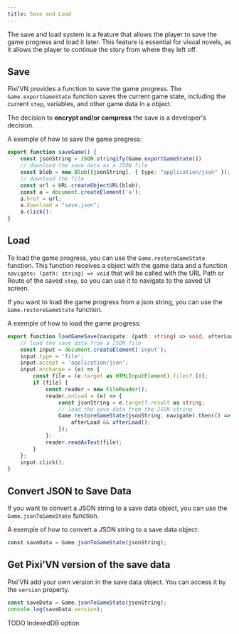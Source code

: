 ```yaml
---
title: Save and Load
---
```


The save and load system is a feature that allows the player to save the game progress and load it later. This feature is essential for visual novels, as it allows the player to continue the story from where they left off.

## Save

Pixi’VN provides a function to save the game progress. The `Game.exportGameState` function saves the current game state, including the current `step`, variables, and other game data in a object.

The decision to **encrypt and/or compress** the save is a developer's decision.

A exemple of how to save the game progress:

```typescript
export function saveGame() {
    const jsonString = JSON.stringify(Game.exportGameState())
    // download the save data as a JSON file
    const blob = new Blob([jsonString], { type: "application/json" });
    // download the file
    const url = URL.createObjectURL(blob);
    const a = document.createElement('a');
    a.href = url;
    a.download = "save.json";
    a.click();
}
```

## Load

To load the game progress, you can use the `Game.restoreGameState` function. This function receives a object with the game data and a function `navigate: (path: string) => void` that will be called with the <DynamicLink href="/start/start/interface-navigate">URL Path or Route</DynamicLink> of the saved `step`, so you can use it to navigate to the saved <DynamicLink href="/start/interface-navigate">UI screen</DynamicLink>.

If you want to load the game progress from a json string, you can use the `Game.restoreGameState` function.

A exemple of how to load the game progress:

```typescript
export function loadGameSave(navigate: (path: string) => void, afterLoad?: () => void) {
    // load the save data from a JSON file
    const input = document.createElement('input');
    input.type = 'file';
    input.accept = 'application/json';
    input.onchange = (e) => {
        const file = (e.target as HTMLInputElement).files?.[0];
        if (file) {
            const reader = new FileReader();
            reader.onload = (e) => {
                const jsonString = e.target?.result as string;
                // load the save data from the JSON string
                Game.restoreGameState(jsonString, navigate).then(() => {
                    afterLoad && afterLoad();
                });
            };
            reader.readAsText(file);
        }
    };
    input.click();
}
```

## Convert JSON to Save Data

If you want to convert a JSON string to a save data object, you can use the `Game.jsonToGameState` function.

A exemple of how to convert a JSON string to a save data object:

```typescript
const saveData = Game.jsonToGameState(jsonString);
```

## Get Pixi’VN version of the save data

Pixi’VN add your own version in the save data object. You can access it by the `version` property.

```typescript
const saveData = Game.jsonToGameState(jsonString);
console.log(saveData.version);
```

<Comments>
TODO IndexedDB option
</Comments>
